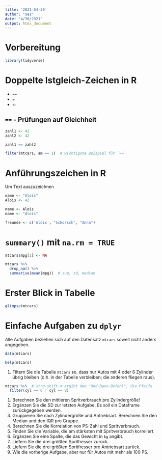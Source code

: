 ```yaml
---
title: '2021-04-30'
author: "ses"
date: "4/30/2021"
output: html_document
---
```





# Vorbereitung


```r
library(tidyverse)
```



# Doppelte Istgleich-Zeichen in R


- `==`
- `=`
- `<-`


## `==` - Prüfungen auf Gleichheit


```r
zahl1 <- 42
zahl2 <- 42

zahl1 == zahl2
```


```r
filter(mtcars, am == 1)  # wichtigste Beispiel für `==`
```




# Anführungszeichen in R


Um Text auszuzeichnen


```r
name <- "Alois"
Alois <- 42

name <- Alois
name <- "Alois"

freunde <- c('Alois', "Schorsch", "Anna")
```



# `summary()` mit `na.rm = TRUE`


```r
mtcars$mpg[1] <- NA

mtcars %>% 
  drop_na() %>% 
  summarise(mean(mpg))  # sum, sd, median
```

# Erster Blick in Tabelle

```r
glimpse(mtcars)
```











# Einfache Aufgaben zu `dplyr`

Alle Aufgaben beziehen sich auf den Datensatz `mtcars` soweit nicht anders angegeben.

```r
data(mtcars)
```

```r
help(mtcars)
```



1. Filtern Sie die Tabelle `mtcars` so, dass nur Autos mit 4 oder 6 Zylinder übrig bleiben (d.h. in der Tabelle verbleiben; die anderen fliegen raus).

```r
mtcars %>%  # strg-shift-m ergibt den "Und-Dann-Befehl", die Pfeife
  filter(cyl == 6 | cyl == 8)
```





1. Berechnen Sie den mittleren Spritverbrauch pro Zylindergröße!
2. Ergänzen Sie die SD zur letzten Aufgabe. Es soll ein Dataframe zurückgegeben werden.
3. Gruppieren Sie nach Zylindergröße und Antriebsart. Berechnen Sie den Median und den IQR pro Gruppe.
4. Berechnen Sie die Korrelation von PS-Zahl und Spritverbrauch.
5. Finden Sie die Variable, die am stärksten mit Spritverbrauch korreliert.
6. Ergänzen Sie eine Spalte, die das Gewicht in `kg` angibt.
7. Liefern Sie die drei größten Spritfresser zurück.
8. Liefern Sie die drei größten Spritfresser pro Antriebsart zurück.
9. Wie die vorherige Aufgabe, aber nur für Autos mit mehr als 100 PS.





